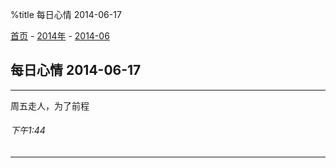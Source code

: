 %title 每日心情 2014-06-17

[[../../../index|首页]] - [[../index|2014年]] - [[index|2014-06]]
==每日心情 2014-06-17==
----
周五走人，为了前程
======下午1:44======
----
